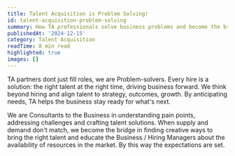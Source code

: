 ```yaml
---
title: Talent Acquisition is Problem Solving!
id: talent-acquisition-problem-solving
summary: How TA professionals solve business problems and become the bridge between talent and strategy
publishedAt: '2024-12-15'
category: Talent Acquisition
readTime: 8 min read
highlighted: true
images: []
---
```


TA partners dont just fill roles, we are Problem-solvers. Every hire is a solution: the right talent at the right time, driving business forward. We think beyond hiring and align talent to strategy, outcomes, growth. By anticipating needs, TA helps the business stay ready for what's next.

We are Consultants to the Business in understanding pain points, addressing challenges and crafting talent solutions. When supply and demand don't match, we become the bridge in finding creative ways to bring the right talent and educate the Business / Hiring Managers about the availability of resources in the market. By this way the expectations are set.